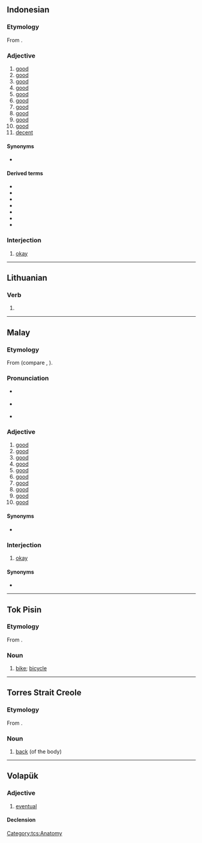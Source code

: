 {{also|Baik}}
==Indonesian==

===Etymology===
From {{etyl|ms|id}} {{m|ms|baik}}.

===Adjective===
{{head|id|adjective}}

# [[good]] {{gloss|acting in the interest of good; ethical (good intentions)}}
# [[good]] {{gloss|useful for a particular purpose (it’s a good watch)}}
# [[good]] {{gloss|of food, edible; not stale or rotten}}
# [[good]] {{gloss|of food, having a particularly pleasant taste}}
# [[good]] {{gloss|healthful}}
# [[good]] {{gloss|pleasant; enjoyable}}
# [[good]] {{gloss|of people, competent or talented}}
# [[good]] {{gloss|effective}}
# [[good]] {{gloss|favourable}}
# [[good]] {{gloss|beneficial; worthwhile}}
# [[decent]] {{gloss|of a person}}

====Synonyms====
* {{l|id|bagus}}

====Derived terms====
* {{l|id|baikan||improvement}} 
* {{l|id|kebaikan||goodness}}
* {{l|id|membaik||to improve}}
* {{l|id|membaiki||to repair, mend}}
* {{l|id|memperbaiki||to fix}}
* {{l|id|sebaiknya||preferable}}
* {{l|id|terbaik||best}}

===Interjection===
{{head|id|interjection}}

# [[okay]] {{gloss|Used to indicate agreement or acceptance}}

----

==Lithuanian==

===Verb===
{{head|lt|verb form}}

# {{lt-form-verb|2s|imp|baigti}}

----

==Malay==

===Etymology===
From {{inh|ms|poz-pro|*bait}} (compare {{cog|tl|bait}}, {{cog|mi|pai}}).

===Pronunciation===
* {{a|Johor-Selangor}} {{IPA|/baeʔ/|lang=ms}}
* {{a|Riau-Lingga}} {{IPA|/baɪʔ/|lang=ms}}
* {{rhymes|aeʔ|eʔ|lang=ms}}

===Adjective===
{{head|ms|adjective}}

# [[good]] {{gloss|acting in the interest of good; ethical (good intentions)}}
# [[good]] {{gloss|useful for a particular purpose (it’s a good watch)}}
# [[good]] {{gloss|of food, edible; not stale or rotten}}
# [[good]] {{gloss|of food, having a particularly pleasant taste}}
# [[good]] {{gloss|healthful}}
# [[good]] {{gloss|pleasant; enjoyable}}
# [[good]] {{gloss|of people, competent or talented}}
# [[good]] {{gloss|effective}}
# [[good]] {{gloss|favourable}}
# [[good]] {{gloss|beneficial; worthwhile}}

====Synonyms====
* {{l|ms|bagus}}

===Interjection===
{{head|ms|interjection}}

# [[okay]] {{gloss|Used to indicate agreement or acceptance}}

====Synonyms====
* {{l|ms|okey}}

----

==Tok Pisin==

===Etymology===
From {{inh|tpi|en|bike}}.

===Noun===
{{head|tpi|noun}}

# [[bike]]; [[bicycle]]

----

==Torres Strait Creole==

===Etymology===
From {{inh|tcs|en|back}}.

===Noun===
{{head|tcs|noun}}

# [[back]] (of the body)

[[Category:tcs:Anatomy]]

----

==Volapük==

===Adjective===
{{head|vo|adjective}}

# [[eventual]]

====Declension====
{{vo-decl-adj}}